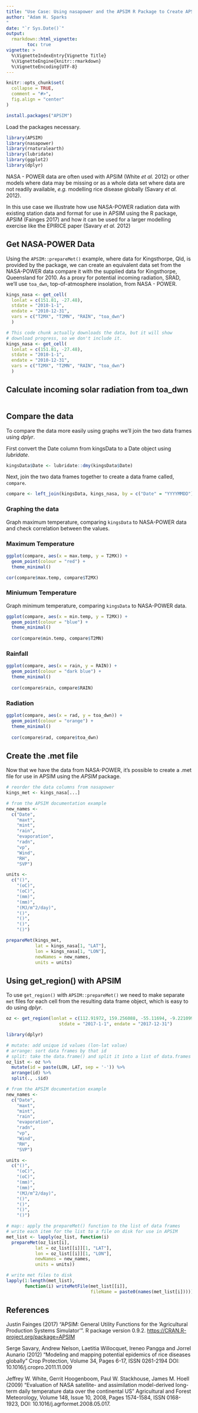 ```yaml
---
title: "Use Case: Using nasapower and the APSIM R Package to Create APSIM .met Files"
author: "Adam H. Sparks
"
date: "`r Sys.Date()`"
output:
  rmarkdown::html_vignette:
        toc: true
vignette: >
  %\VignetteIndexEntry{Vignette Title}
  %\VignetteEngine{knitr::rmarkdown}
  %\VignetteEncoding{UTF-8}
---
```


```r
knitr::opts_chunk$set(
  collapse = TRUE,
  comment = "#>",
  fig.align = "center"
)
```

```r
install.packages("APSIM")
```

Load the packages necessary.

```r
library(APSIM)
library(nasapower)
library(rnaturalearth)
library(lubridate)
library(ggplot2)
library(dplyr)
```

NASA - POWER data are often used with APSIM (White _et al._ 2012) or other
models where data may be missing or as a whole data set where data are not
readily available, _e.g._ modelling rice disease globally (Savary _et al._
2012).

In this use case we illustrate how use NASA-POWER radiation data with existing
station data and format for use in APSIM using the R package, APSIM
(Fainges 2017) and how it can be used for a larger modelling exercise like
the EPIRICE paper (Savary _et al._ 2012)

## Get NASA-POWER Data

Using the `APSIM::prepareMet()` example, where data for Kingsthorpe, Qld,
is provided by the package, we can create an equivalent data set from the 
NASA-POWER data compare it with the supplied data for Kingsthorpe, Queensland
for 2010. As a proxy for potential incoming radiation, SRAD, we'll use
`toa_dwn`, top-of-atmosphere insolation, from NASA - POWER.

```r
kings_nasa <- get_cell(
  lonlat = c(151.81, -27.48),
  stdate = "2010-1-1",
  endate = "2010-12-31",
  vars = c("T2MX", "T2MN", "RAIN", "toa_dwn")
  )
```

```r
# This code chunk actually downloads the data, but it will show
# download progress, so we don't include it.
kings_nasa <- get_cell(
  lonlat = c(151.81, -27.48),
  stdate = "2010-1-1",
  endate = "2010-12-31",
  vars = c("T2MX", "T2MN", "RAIN", "toa_dwn")
  )
```

## Calculate incoming solar radiation from toa_dwn

```r

```

## Compare the data

To compare the data more easily using graphs we'll join the two data frames
using _dplyr_. 

First convert the Date column from kingsData to a Date object using _lubridate_.

```r
kingsData$Date <- lubridate::dmy(kingsData$Date)
```

Next, join the two data frames together to create a data frame called,
`compare`.

```r
compare <- left_join(kingsData, kings_nasa, by = c("Date" = "YYYYMMDD"))
```

### Graphing the data

Graph maximum temperature, comparing `kingsData` to NASA-POWER data and check
correlation between the values.

### Maximum Temperature

```r
ggplot(compare, aes(x = max.temp, y = T2MX)) +
  geom_point(colour = "red") +
  theme_minimal()

cor(compare$max.temp, compare$T2MX)
```

### Miniumum Temperature

Graph minimum temperature, comparing `kingsData` to NASA-POWER data.

```r
ggplot(compare, aes(x = min.temp, y = T2MX)) +
  geom_point(colour = "blue") +
  theme_minimal()
  
  cor(compare$min.temp, compare$T2MN)
```

### Rainfall

```r
ggplot(compare, aes(x = rain, y = RAIN)) +
  geom_point(colour = "dark blue") +
  theme_minimal()
  
  cor(compare$rain, compare$RAIN)
```

### Radiation

```r
ggplot(compare, aes(x = rad, y = toa_dwn)) +
  geom_point(colour = "orange") +
  theme_minimal()
  
  cor(compare$rad, compare$toa_dwn)
```

## Create the .met file

Now that we have the data from NASA-POWER, it's possible to create a .met file
for use in APSIM using the _APSIM_ package.

```r
# reorder the data columns from nasapower
kings_met <- kings_nasa[...]

# from the APSIM documentation example
new_names <-
  c("Date",
    "maxt",
    "mint",
    "rain",
    "evaporation",
    "radn",
    "vp",
    "Wind",
    "RH",
    "SVP")

units <-
  c("()",
    "(oC)",
    "(oC)",
    "(mm)",
    "(mm)",
    "(MJ/m^2/day)",
    "()",
    "()",
    "()",
    "()")

prepareMet(kings_met,
           lat = kings_nasa[1, "LAT"],
           lon = kings_nasa[1, "LON"],
           newNames = new_names,
           units = units)
```

## Using get_region() with APSIM

To use `get_region()` with `APSIM::prepareMet()` we need to make separate `met`
files for each cell from the resulting data frame object, which is easy to do
using _dplyr_.

```r
oz <- get_region(lonlat = c(112.91972, 159.256088, -55.11694, -9.221099),
                    stdate = "2017-1-1", endate = "2017-12-31")
```

```r
library(dplyr)

# mutate: add unique id values (lon-lat value)
# arrange: sort data frames by that id
# split: take the data.frame() and split it into a list of data.frames by id
oz_list <- oz %>%
  mutate(id = paste(LON, LAT, sep = '-')) %>%
  arrange(id) %>%
  split(., .$id)

# from the APSIM documentation example
new_names <-
  c("Date",
    "maxt",
    "mint",
    "rain",
    "evaporation",
    "radn",
    "vp",
    "Wind",
    "RH",
    "SVP")

units <-
  c("()",
    "(oC)",
    "(oC)",
    "(mm)",
    "(mm)",
    "(MJ/m^2/day)",
    "()",
    "()",
    "()",
    "()")

# map:: apply the prepareMet() function to the list of data frames
# write each item for the list to a file on disk for use in APSIM
met_list <- lapply(oz_list, function(i)
  prepareMet(oz_list[i],
           lat = oz_list[[i]][1, "LAT"],
           lon = oz_list[[i]][1, "LON"],
           newNames = new_names,
           units = units))

# write met files to disk
lapply(1:length(met_list),
       function(i) writeMetFile(met_list[[i]],
                                fileName = paste0(names(met_list[i]))))
```

## References

Justin Fainges (2017) "APSIM: General Utility Functions for the 'Agricultural
Production Systems Simulator'". R package version 0.9.2.
<https://CRAN.R-project.org/package=APSIM>

Serge Savary, Andrew Nelson, Laetitia Willocquet, Ireneo Pangga and Jorrel
Aunario (2012) "Modeling and mapping potential epidemics of rice diseases
globally" Crop Protection, Volume 34, Pages 6-17, ISSN 0261-2194 DOI:
10.1016/j.cropro.2011.11.009

Jeffrey W. White, Gerrit Hoogenboom, Paul W. Stackhouse, James M. Hoell (2009)
"Evaluation of NASA satellite- and assimilation model-derived long-term daily
temperature data over the continental US" Agricultural and Forest
Meteorology, Volume 148, Issue 10, 2008, Pages 1574-1584, ISSN 0168-1923, DOI:
10.1016/j.agrformet.2008.05.017.
